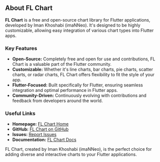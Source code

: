 ## About FL Chart

**FL Chart** is a free and open-source chart library for Flutter applications, developed by Iman Khoshabi (imaNNeo). It's designed to be highly customizable, allowing easy integration of various chart types into Flutter apps.

### Key Features

- **Open-Source:** Completely free and open for use and contributions, FL Chart is a valuable part of the Flutter community.
- **Customizable:** Whether it's line charts, bar charts, pie charts, scatter charts, or radar charts, FL Chart offers flexibility to fit the style of your app.
- **Flutter-Focused:** Built specifically for Flutter, ensuring seamless integration and optimal performance in Flutter apps.
- **Community-Driven:** Continuously evolving with contributions and feedback from developers around the world.

### Useful Links

- **Homepage:** [FL Chart Home](https://flchart.dev/)
- **GitHub:** [FL Chart on GitHub](https://github.com/imaNNeo/fl_chart)
- **Issues:** [Report Issues](https://github.com/imaNNeo/fl_chart/issues)
- **Documentation:** [FL Chart Docs](https://github.com/imaNNeo/fl_chart)

FL Chart, created by Iman Khoshabi (imaNNeo), is the perfect choice for adding diverse and interactive charts to your Flutter applications.
